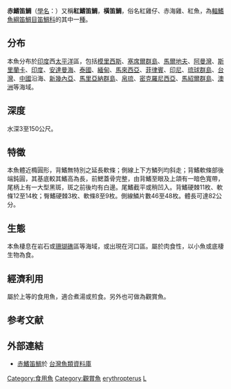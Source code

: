 {{Speciesbox
| image = Mesoprion annularis - 1835 - Print - Iconographia Zoologica - Special Collections University of Amsterdam - UBA01 IZ12900322.tif
| image_system = IUCN3.1
| status = NE
| status_system = IUCN3.1
| genus = Lutjanus
| species = erythropterus
| authority = [[Marcus_Elieser_Bloch|Bloch]], 1790
| synonyms = {{collapsible list| {{taxon list
|*''Mesoprion chirtah'' |<br>Cuvier, 1828
|*''Lutjanus annularis'' |<br>Cuvier, 1828
|*''Lutjanus longmani'' |<br>Whitley, 1937
|*''Lutjanus chirtah'' |<br>Cuvier, 1828
|*''Mesoprion rubellus'' |<br>Cuvier, 1828
|*''Mesoprion annularis'' |<br>Cuvier, 1828
|*''Genyoroge macleayana'' |<br>Ramsay, 1883
|*''Lutjanus altifrontalis'' |<br>Chan, 1970
}}}}
}}

'''赤鰭笛鯛'''（[[學名|學名]]：{{lang|la|''Lutjanus erythropterus''}}）又稱'''紅鰭笛鯛'''，'''橫笛鯛'''，俗名紅雞仔、赤海雞、紅魚，為[[輻鰭魚綱|輻鰭魚綱]][[笛鯛目|笛鯛目]][[笛鯛科|笛鯛科]]的其中一[[種|種]]。{{r|FisbBase}}

==分布==
本魚分布於[[印度|印度]]西[[太平洋|太平洋]]區，包括[[模里西斯|模里西斯]]、[[塞席爾群島|塞席爾群島]]、[[馬爾地夫|馬爾地夫]]、[[阿曼灣|阿曼灣]]、[[斯里蘭卡|斯里蘭卡]]、[[印度|印度]]、[[安達曼海|安達曼海]]、[[泰國|泰國]]、[[緬甸|緬甸]]、[[馬來西亞|馬來西亞]]、[[菲律賓|菲律賓]]、[[印尼|印尼]]、[[琉球群島|琉球群島]]、[[台灣|台灣]]、[[中國|中國]]沿海、[[新幾內亞|新幾內亞]]、[[馬里亞納群島|馬里亞納群島]]、[[帛琉|帛琉]]、[[密克羅尼西亞|密克羅尼西亞]]、[[馬紹爾群島|馬紹爾群島]]、[[澳洲|澳洲]]等海域。{{r|FisbBase}}

==深度==
水深3至150公尺。{{r|FisbBase}}

==特徵==
本魚體近橢圓形，背鰭無特別之延長軟條；側線上下方鱗列均斜走；背鰭軟條部後端鈍圓，其基底較其鰭高為長，前鰓蓋骨完整，由背鰭至眼及上頜有一暗色寬帶，尾柄上有一大型黑斑，斑之前後均有白邊。尾鰭截平或稍凹入。背鰭硬棘11枚、軟條12至14枚；臀鰭硬棘3枚、軟條8至9枚。側線鱗片數46至48枚。體長可達82公分。{{r|FisbBase}}

==生態==
本魚棲息在岩石或[[珊瑚礁|珊瑚礁]]區等海域，或出現在河口區。屬於肉食性，以小魚或底棲生物為食。{{r|FisbBase}}

==經濟利用==
屬於上等的食用魚，適合煮湯或煎食。另外也可做為觀賞魚。{{r|FisbBase}}

==参考文献==
{{reflist|refs=
<ref name=FisbBase>{{FishBase_species|genus=Lutjanus|species=erythropterus|year=2011|month=12}}</ref>
}}

==外部連結==
*[https://web.archive.org/web/20160304192437/http://fishdb.sinica.edu.tw/2001new/fishpic.asp?id=350_022 赤鰭笛鯛]於 [http://fishdb.sinica.edu.tw/ 台灣魚類資料庫]{{Wayback|url=http://fishdb.sinica.edu.tw/2001new/fishpic.asp?id=350_022 |date=20160304192437 }}

{{taxonbar}}

[[Category:食用魚|Category:食用魚]]
[[Category:觀賞魚|Category:觀賞魚]]
[[Category:笛鯛屬|erythropterus]]
[[Category:1790年描述的鱼类|L]]


{{Perciformes-stub}}